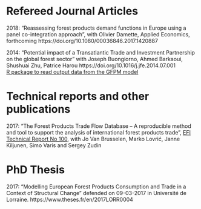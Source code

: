 
# Refereed Journal Articles

2018: "Reassessing forest products demand functions in Europe using a panel co-integration approach",
with Olivier Damette, Applied Economics, forthcoming
https://doi.org/10.1080/00036846.2017.1420887

2014: "Potential impact of a Transatlantic Trade and Investment Partnership on the global forest sector"
with Joseph Buongiorno, Ahmed Barkaoui, Shushuai Zhu, Patrice Harou
https://doi.org/10.1016/j.jfe.2014.07.001  
[R package to read output data from the GFPM model](https://github.com/paulrougieux/GFPMoutput)


# Technical reports and other publications

2017: "The Forest Products Trade Flow Database – A reproducible method and tool to support the analysis of international forest products trade", [EFI Technical Report No 100](http://www.efi.int/portal/virtual_library/publications/technical_reports/),
with Jo Van Brusselen, Marko Lovrić, Janne Kiljunen, Simo Varis and Sergey Zudin

# PhD Thesis

2017: "Modelling European Forest Products Consumption and Trade in a Context of Structural Change"
defended on 09-03-2017 in Université de Lorraine. https://www.theses.fr/en/2017LORR0004


